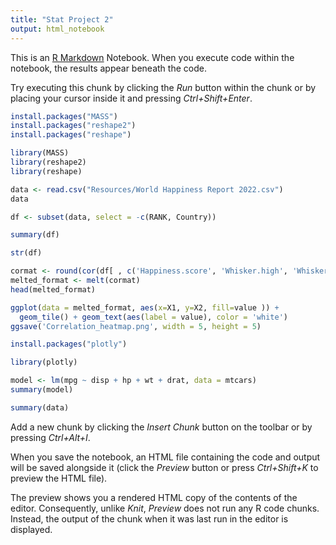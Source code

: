 ```yaml
---
title: "Stat Project 2"
output: html_notebook
---
```


This is an [R Markdown](http://rmarkdown.rstudio.com) Notebook. When you execute code within the notebook, the results appear beneath the code. 

Try executing this chunk by clicking the *Run* button within the chunk or by placing your cursor inside it and pressing *Ctrl+Shift+Enter*. 
```r
install.packages("MASS") 
install.packages("reshape2") 
install.packages("reshape")
```
```r
library(MASS) 
library(reshape2) 
library(reshape)
```

```r
data <- read.csv("Resources/World Happiness Report 2022.csv")
data
```
```r
df <- subset(data, select = -c(RANK, Country))
```

```r
summary(df)
```
```r
str(df)
```
```r
cormat <- round(cor(df[ , c('Happiness.score', 'Whisker.high', 'Whisker.low', 'Dystopia..1.83....residual', 'Explained.by..GDP.per.capita', 'Explained.by..Social.support', 'Explained.by..Healthy.life.expectancy', 'Explained.by..Freedom.to.make.life.choices', 'Explained.by..Generosity', 'Explained.by..Perceptions.of.corruption')]),2)
melted_format <- melt(cormat)
head(melted_format)
```
```r
ggplot(data = melted_format, aes(x=X1, y=X2, fill=value )) + 
  geom_tile() + geom_text(aes(label = value), color = 'white')
ggsave('Correlation_heatmap.png', width = 5, height = 5)
```
```r
install.packages("plotly")
```
```r
library(plotly)
```

```r
model <- lm(mpg ~ disp + hp + wt + drat, data = mtcars)
summary(model)
```

```r
summary(data)
```

Add a new chunk by clicking the *Insert Chunk* button on the toolbar or by pressing *Ctrl+Alt+I*.

When you save the notebook, an HTML file containing the code and output will be saved alongside it (click the *Preview* button or press *Ctrl+Shift+K* to preview the HTML file).

The preview shows you a rendered HTML copy of the contents of the editor. Consequently, unlike *Knit*, *Preview* does not run any R code chunks. Instead, the output of the chunk when it was last run in the editor is displayed.